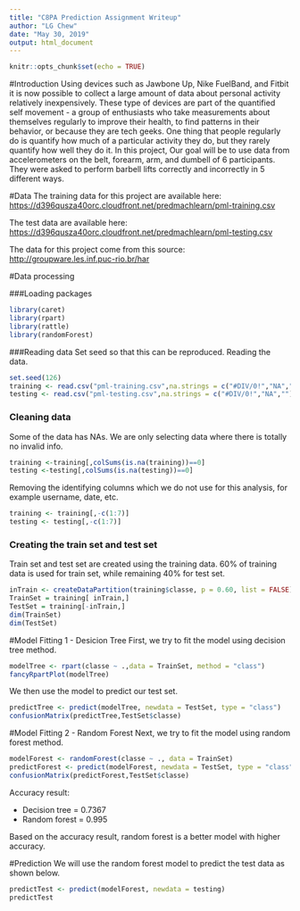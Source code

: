 ---
title: "C8PA Prediction Assignment Writeup"
author: "LG Chew"
date: "May 30, 2019"
output: html_document
---

```{r setup, include=FALSE}
knitr::opts_chunk$set(echo = TRUE)
```

#Introduction
Using devices such as Jawbone Up, Nike FuelBand, and Fitbit it is now possible to collect a large amount of data about personal activity relatively inexpensively. These type of devices are part of the quantified self movement - a group of enthusiasts who take measurements about themselves regularly to improve their health, to find patterns in their behavior, or because they are tech geeks. One thing that people regularly do is quantify how much of a particular activity they do, but they rarely quantify how well they do it. In this project, Our goal will be to use data from accelerometers on the belt, forearm, arm, and dumbell of 6 participants. They were asked to perform barbell lifts correctly and incorrectly in 5 different ways. 


#Data
The training data for this project are available here:
<https://d396qusza40orc.cloudfront.net/predmachlearn/pml-training.csv>

The test data are available here:
<https://d396qusza40orc.cloudfront.net/predmachlearn/pml-testing.csv>

The data for this project come from this source:
<http://groupware.les.inf.puc-rio.br/har>


#Data processing

###Loading packages

```{r}
library(caret)
library(rpart)
library(rattle)
library(randomForest)
```

###Reading data
Set seed so that this can be reproduced. Reading the data.

```{r}
set.seed(126)
training <- read.csv("pml-training.csv",na.strings = c("#DIV/0!","NA",""))
testing <- read.csv("pml-testing.csv",na.strings = c("#DIV/0!","NA",""))
```

### Cleaning data
Some of the data has NAs. We are only selecting data where there is totally no invalid info.

```{r}
training <-training[,colSums(is.na(training))==0]
testing <-testing[,colSums(is.na(testing))==0]
```

Removing the identifying columns which we do not use for this analysis, for example username, date, etc.

```{r}
training <- training[,-c(1:7)]
testing <- testing[,-c(1:7)]
```

### Creating the train set and test set
Train set and test set are created using the training data.
60% of training data is used for train set, while remaining 40% for test set.

```{r}
inTrain <- createDataPartition(training$classe, p = 0.60, list = FALSE)
TrainSet = training[ inTrain,]
TestSet = training[-inTrain,]
dim(TrainSet)
dim(TestSet)
```

#Model Fitting 1 - Desicion Tree
First, we try to fit the model using decision tree method.

```{r}
modelTree <- rpart(classe ~ .,data = TrainSet, method = "class")
fancyRpartPlot(modelTree)
```

We then use the model to predict our test set.

```{r}
predictTree <- predict(modelTree, newdata = TestSet, type = "class")
confusionMatrix(predictTree,TestSet$classe)
```

#Model Fitting 2 - Random Forest
Next, we try to fit the model using random forest method.

```{r}
modelForest <- randomForest(classe ~ ., data = TrainSet)
predictForest <- predict(modelForest, newdata = TestSet, type = "class")
confusionMatrix(predictForest,TestSet$classe)
```

Accuracy result:

- Decision tree = 0.7367
- Random forest = 0.995

Based on the accuracy result, random forest is a better model with higher accuracy.

#Prediction
We will use the random forest model to predict the test data as shown below.

```{r}
predictTest <- predict(modelForest, newdata = testing)
predictTest
```
